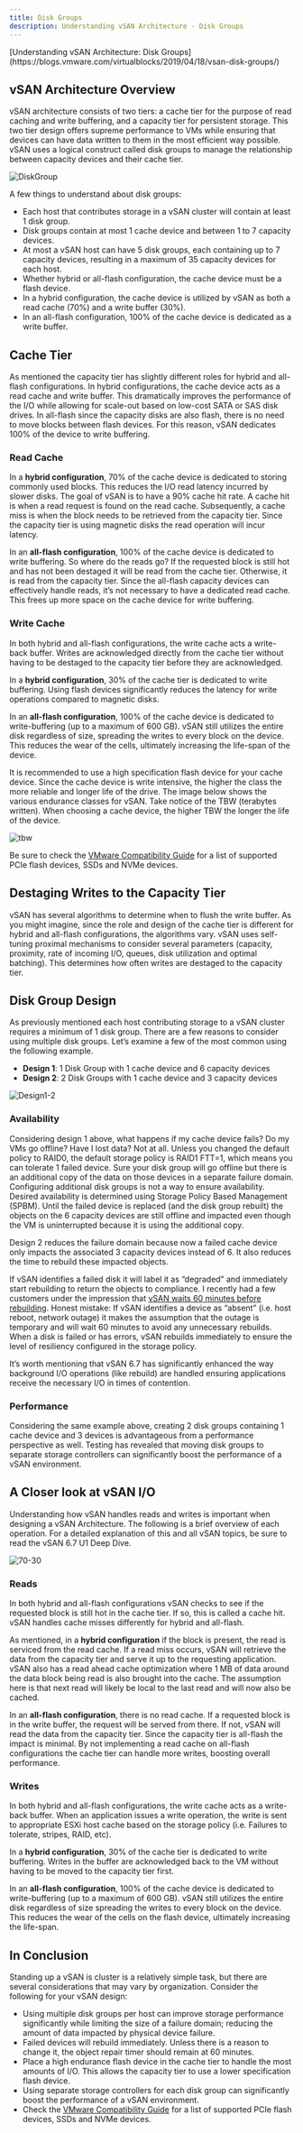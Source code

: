 ```yaml
---
title: Disk Groups
description: Understanding vSAN Architecture - Disk Groups
---
```


<Callout title="via">
  [Understanding vSAN Architecture: Disk
  Groups](https://blogs.vmware.com/virtualblocks/2019/04/18/vsan-disk-groups/)
</Callout>

## vSAN Architecture Overview

vSAN architecture consists of two tiers: a cache tier for the purpose of read caching and write buffering, and a capacity tier for persistent storage. This two tier design offers supreme performance to VMs while ensuring that devices can have data written to them in the most efficient way possible. vSAN uses a logical construct called disk groups to manage the relationship between capacity devices and their cache tier.

![DiskGroup](https://sre.ecarry.uk/2025/05/15/diskgroup.webp)

A few things to understand about disk groups:

- Each host that contributes storage in a vSAN cluster will contain at least 1 disk group.
- Disk groups contain at most 1 cache device and between 1 to 7 capacity devices.
- At most a vSAN host can have 5 disk groups, each containing up to 7 capacity devices, resulting in a maximum of 35 capacity devices for each host.
- Whether hybrid or all-flash configuration, the cache device must be a flash device.
- In a hybrid configuration, the cache device is utilized by vSAN as both a read cache (70%) and a write buffer (30%).
- In an all-flash configuration, 100% of the cache device is dedicated as a write buffer.

## Cache Tier

As mentioned the capacity tier has slightly different roles for hybrid and all-flash configurations. In hybrid configurations, the cache device acts as a read cache and write buffer. This dramatically improves the performance of the I/O while allowing for scale-out based on low-cost SATA or SAS disk drives. In all-flash since the capacity disks are also flash, there is no need to move blocks between flash devices. For this reason, vSAN dedicates 100% of the device to write buffering.

### Read Cache

In a **hybrid configuration**, 70% of the cache device is dedicated to storing commonly used blocks. This reduces the I/O read latency incurred by slower disks. The goal of vSAN is to have a 90% cache hit rate. A cache hit is when a read request is found on the read cache. Subsequently, a cache miss is when the block needs to be retrieved from the capacity tier. Since the capacity tier is using magnetic disks the read operation will incur latency.

In an **all-flash configuration**, 100% of the cache device is dedicated to write buffering. So where do the reads go? If the requested block is still hot and has not been destaged it will be read from the cache tier. Otherwise, it is read from the capacity tier. Since the all-flash capacity devices can effectively handle reads, it’s not necessary to have a dedicated read cache. This frees up more space on the cache device for write buffering.

### Write Cache

In both hybrid and all-flash configurations, the write cache acts a write-back buffer. Writes are acknowledged directly from the cache tier without having to be destaged to the capacity tier before they are acknowledged.

In a **hybrid configuration**, 30% of the cache tier is dedicated to write buffering. Using flash devices significantly reduces the latency for write operations compared to magnetic disks.

In an **all-flash configuration**, 100% of the cache device is dedicated to write-buffering (up to a maximum of 600 GB). vSAN still utilizes the entire disk regardless of size, spreading the writes to every block on the device. This reduces the wear of the cells, ultimately increasing the life-span of the device.

It is recommended to use a high specification flash device for your cache device. Since the cache device is write intensive, the higher the class the more reliable and longer life of the drive. The image below shows the various endurance classes for vSAN. Take notice of the TBW (terabytes written). When choosing a cache device, the higher TBW the longer the life of the device.

![tbw](https://sre.ecarry.uk/2025/05/16/tbw.webp)

Be sure to check the [VMware Compatibility Guide](https://compatibilityguide.broadcom.com/) for a list of supported PCIe flash devices, SSDs and NVMe devices.

## Destaging Writes to the Capacity Tier

vSAN has several algorithms to determine when to flush the write buffer. As you might imagine, since the role and design of the cache tier is different for hybrid and all-flash configurations, the algorithms vary. vSAN uses self-tuning proximal mechanisms to consider several parameters (capacity, proximity, rate of incoming I/O, queues, disk utilization and optimal batching). This determines how often writes are destaged to the capacity tier.

## Disk Group Design

As previously mentioned each host contributing storage to a vSAN cluster requires a minimum of 1 disk group. There are a few reasons to consider using multiple disk groups. Let’s examine a few of the most common using the following example.

- **Design 1**: 1 Disk Group with 1 cache device and 6 capacity devices
- **Design 2**: 2 Disk Groups with 1 cache device and 3 capacity devices

![Design1-2](https://sre.ecarry.uk/2025/05/16/design12.webp)

### Availability

Considering design 1 above, what happens if my cache device fails? Do my VMs go offline? Have I lost data? Not at all. Unless you changed the default policy to RAID0, the default storage policy is RAID1 FTT=1, which means you can tolerate 1 failed device. Sure your disk group will go offline but there is an additional copy of the data on those devices in a separate failure domain. Configuring additional disk groups is not a way to ensure availability. Desired availability is determined using Storage Policy Based Management (SPBM). Until the failed device is replaced (and the disk group rebuilt) the objects on the 6 capacity devices are still offline and impacted even though the VM is uninterrupted because it is using the additional copy.

Design 2 reduces the failure domain because now a failed cache device only impacts the associated 3 capacity devices instead of 6. It also reduces the time to rebuild these impacted objects.

If vSAN identifies a failed disk it will label it as “degraded” and immediately start rebuilding to return the objects to compliance. I recently had a few customers under the impression that [vSAN waits 60 minutes before rebuilding](https://blogs.vmware.com/virtualblocks/2017/11/09/understanding-vsan-rebuilds/). Honest mistake: If vSAN identifies a device as “absent” (i.e. host reboot, network outage) it makes the assumption that the outage is temporary and will wait 60 minutes to avoid any unnecessary rebuilds. When a disk is failed or has errors, vSAN rebuilds immediately to ensure the level of resiliency configured in the storage policy.

It’s worth mentioning that vSAN 6.7 has significantly enhanced the way background I/O operations (like rebuild) are handled ensuring applications receive the necessary I/O in times of contention.

### Performance

Considering the same example above, creating 2 disk groups containing 1 cache device and 3 devices is advantageous from a performance perspective as well. Testing has revealed that moving disk groups to separate storage controllers can significantly boost the performance of a vSAN environment.

## A Closer look at vSAN I/O

Understanding how vSAN handles reads and writes is important when designing a vSAN Architecture. The following is a brief overview of each operation. For a detailed explanation of this and all vSAN topics, be sure to read the vSAN 6.7 U1 Deep Dive.

![70-30](https://sre.ecarry.uk/2025/05/16/7030.webp)

### Reads

In both hybrid and all-flash configurations vSAN checks to see if the requested block is still hot in the cache tier. If so, this is called a cache hit. vSAN handles cache misses differently for hybrid and all-flash.

As mentioned, in a **hybrid configuration** if the block is present, the read is serviced from the read cache. If a read miss occurs, vSAN will retrieve the data from the capacity tier and serve it up to the requesting application. vSAN also has a read ahead cache optimization where 1 MB of data around the data block being read is also brought into the cache. The assumption here is that next read will likely be local to the last read and will now also be cached.

In an **all-flash configuration**, there is no read cache. If a requested block is in the write buffer, the request will be served from there. If not, vSAN will read the data from the capacity tier. Since the capacity tier is all-flash the impact is minimal. By not implementing a read cache on all-flash configurations the cache tier can handle more writes, boosting overall performance.

### Writes

In both hybrid and all-flash configurations, the write cache acts as a write-back buffer. When an application issues a write operation, the write is sent to appropriate ESXi host cache based on the storage policy (i.e. Failures to tolerate, stripes, RAID, etc).

In a **hybrid configuration**, 30% of the cache tier is dedicated to write buffering. Writes in the buffer are acknowledged back to the VM without having to be moved to the capacity tier first.

In an **all-flash configuration**, 100% of the cache device is dedicated to write-buffering (up to a maximum of 600 GB). vSAN still utilizes the entire disk regardless of size spreading the writes to every block on the device. This reduces the wear of the cells on the flash device, ultimately increasing the life-span.

## In Conclusion

Standing up a vSAN is cluster is a relatively simple task, but there are several considerations that may vary by organization. Consider the following for your vSAN design:

- Using multiple disk groups per host can improve storage performance significantly while limiting the size of a failure domain; reducing the amount of data impacted by physical device failure.
- Failed devices will rebuild immediately. Unless there is a reason to change it, the object repair timer should remain at 60 minutes.
- Place a high endurance flash device in the cache tier to handle the most amounts of I/O. This allows the capacity tier to use a lower specification flash device.
- Using separate storage controllers for each disk group can significantly boost the performance of a vSAN environment.
- Check the [VMware Compatibility Guide](https://compatibilityguide.broadcom.com/) for a list of supported PCIe flash devices, SSDs and NVMe devices.
